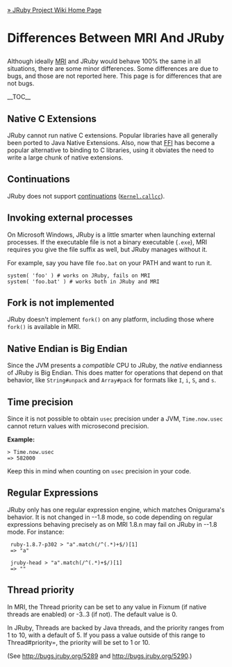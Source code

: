 [[Home|&raquo; JRuby Project Wiki Home Page]]
<h1>Differences Between MRI And JRuby</h1>
Although ideally [http://en.wikipedia.org/wiki/Ruby_MRI MRI] and JRuby would behave 100% the same in all situations, there are some minor differences. Some differences are due to bugs, and those are not reported here. This page is for differences that are not bugs.

__TOC__

== Native C Extensions==
JRuby cannot run native C extensions.  Popular libraries have all generally been ported to Java Native Extensions.  Also, now that [http://kenai.com/projects/ruby-ffi/pages/Home FFI] has become a popular alternative to binding to C libraries, using it obviates the need to write a large chunk of native extensions.

== Continuations ==
JRuby does not support [http://www.ruby-doc.org/docs/ProgrammingRuby/html/ref_c_continuation.html continuations] (<tt>[http://www.ruby-doc.org/docs/ProgrammingRuby/html/ref_m_kernel.html#Kernel.callcc Kernel.callcc]</tt>).

== Invoking external processes ==
On Microsoft Windows, JRuby is a little smarter when launching external processes. If the executable file is not a binary executable (<tt>.exe</tt>), MRI requires you give the file suffix as well, but JRuby manages without it.

For example, say you have file <tt>foo.bat</tt> on your PATH and want to run it. 

 system( 'foo' ) # works on JRuby, fails on MRI
 system( 'foo.bat' ) # works both in JRuby and MRI

== Fork is not implemented ==
JRuby doesn't implement <tt>fork()</tt> on any platform, including those where <tt>fork()</tt> is available in MRI.

== Native Endian is Big Endian ==
Since the JVM presents a ''compatible'' CPU to JRuby, the ''native'' endianness of JRuby is Big Endian. This does matter for operations that depend on that behavior, like <tt>String#unpack</tt> and <tt>Array#pack</tt> for formats like <tt> I</tt>, <tt> i</tt>, <tt> S</tt>, and <tt> s</tt>.

== Time precision ==
Since it is not possible to obtain <tt>usec</tt> precision under a JVM, <tt>Time.now.usec</tt> cannot return values with microsecond precision.

'''Example:'''

 > Time.now.usec
 => 582000

Keep this in mind when counting on <tt>usec</tt> precision in your code.

== Regular Expressions == 

JRuby only has one regular expression engine, which matches Onigurama's behavior. It is not changed in --1.8 mode, so code depending on regular expressions behaving precisely as on MRI 1.8.n may fail on JRuby in --1.8 mode. For instance:

  ruby-1.8.7-p302 > "a".match(/^(.*)+$/)[1]
  => "a"

  jruby-head > "a".match(/^(.*)+$/)[1]
  => ""

== Thread priority ==

In MRI, the Thread priority can be set to any value in Fixnum (if native threads are enabled) or -3..3 (if not). The default value is 0.

In JRuby, Threads are backed by Java threads, and the priority ranges from 1 to 10, with a default of 5. If you pass a value outside of this range to Thread#priority=, the priority will be set to 1 or 10.

(See http://bugs.jruby.org/5289 and http://bugs.jruby.org/5290.)